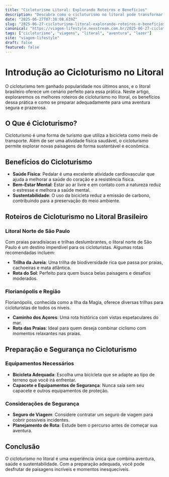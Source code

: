 ```yaml
---
title: "Cicloturismo Litoral: Explorando Roteiros e Benefícios"
description: "Descubra como o cicloturismo no litoral pode transformar suas viagens, com dicas de roteiros, segurança e benefícios para a mente e o corpo."
date: "2025-06-27T07:38:08.639Z"
slug: "2025-06-27-cicloturismo-litoral-explorando-roteiros-e-beneficios"
canonical: "https://viagem-lifestyle.neostream.com.br/2025-06-27-cicloturismo-litoral-explorando-roteiros-e-beneficios"
tags: ["cicloturismo", "viagens", "litoral", "aventura", "lazer"]
site: "viagem-lifestyle"
draft: false
featured: false
---
```


# Introdução ao Cicloturismo no Litoral

O cicloturismo tem ganhado popularidade nos últimos anos, e o litoral brasileiro oferece um cenário perfeito para essa prática. Neste artigo, exploraremos os melhores roteiros de cicloturismo no litoral, os benefícios dessa prática e como se preparar adequadamente para uma aventura segura e prazerosa.

## O Que é Cicloturismo?

Cicloturismo é uma forma de turismo que utiliza a bicicleta como meio de transporte. Além de ser uma atividade física saudável, o cicloturismo permite explorar novas paisagens de forma sustentável e econômica.

## Benefícios do Cicloturismo

- **Saúde Física**: Pedalar é uma excelente atividade cardiovascular que ajuda a melhorar a saúde do coração e a resistência física.
- **Bem-Estar Mental**: Estar ao ar livre e em contato com a natureza reduz o estresse e melhora a saúde mental.
- **Sustentabilidade**: O uso da bicicleta reduz a emissão de carbono, contribuindo para a preservação do meio ambiente.

## Roteiros de Cicloturismo no Litoral Brasileiro

### Litoral Norte de São Paulo

Com praias paradisíacas e trilhas deslumbrantes, o litoral norte de São Paulo é um destino imperdível para os cicloturistas. Algumas rotas recomendadas incluem:

- **Trilha da Jureia**: Uma trilha de biodiversidade rica que passa por praias, cachoeiras e mata atlântica.
- **Rota do Sol**: Perfeito para quem busca belas paisagens e desafios moderados.

### Florianópolis e Região

Florianópolis, conhecida como a Ilha da Magia, oferece diversas trilhas para cicloturistas de todos os níveis.

- **Caminho dos Açores**: Uma rota histórica com vistas espetaculares do mar.
- **Rota das Praias**: Ideal para quem deseja combinar ciclismo com momentos relaxantes nas praias.

## Preparação e Segurança no Cicloturismo

### Equipamentos Necessários

- **Bicicleta Adequada**: Escolha uma bicicleta que se adapte ao tipo de terreno que você irá enfrentar.
- **Capacete e Equipamentos de Segurança**: Nunca saia sem seu capacete e outros equipamentos de proteção.

### Considerações de Segurança

- **Seguro de Viagem**: Considere contratar um seguro de viagem para cobrir possíveis incidentes.
- **Planejamento de Rota**: Estude bem o percurso antes de começar sua aventura.

## Conclusão

O cicloturismo no litoral é uma experiência única que combina aventura, saúde e sustentabilidade. Com a preparação adequada, você pode desfrutar de paisagens incríveis e momentos inesquecíveis.
